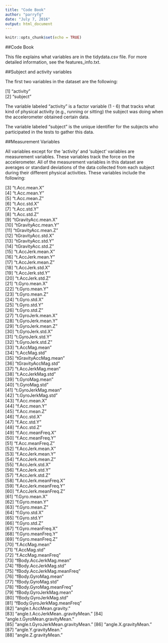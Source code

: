 ```yaml
---
title: "Code Book"
author: "parryfg"
date: "July 7, 2016"
output: html_document
---
```


```r
knitr::opts_chunk$set(echo = TRUE)
```

##Code Book

This file explains what variables are in the tidydata.csv file. For more detailed information, see the features_info.txt.

##Subject and activity variables

The first two variables in the dataset are the following:

[1] "activity"                         
[2] "subject"    

The variable labeled "activity" is a factor variable (1 - 6) that tracks what kind of physical activity (e.g., running or sitting) the subject was doing when the accelerometer obtained certain data. 

The variable labeled "subject" is the unique identifier for the subjects who participated in the tests to gather this data. 

##Measurement Variables

All variables except for the 'activity' and 'subject' variables are measurement variables. These variables track the force on the accelerometer. All of the measurement variables in this dataset are averages or standard deviations of the data collected from each subject during their different physical activities. These variables include the following:

 [3] "t.Acc.mean.X"                     
 [4] "t.Acc.mean.Y"                     
 [5] "t.Acc.mean.Z"                     
 [6] "t.Acc.std.X"                      
 [7] "t.Acc.std.Y"                      
 [8] "t.Acc.std.Z"                      
 [9] "tGravityAcc.mean.X"               
[10] "tGravityAcc.mean.Y"               
[11] "tGravityAcc.mean.Z"               
[12] "tGravityAcc.std.X"                
[13] "tGravityAcc.std.Y"                
[14] "tGravityAcc.std.Z"                
[15] "t.AccJerk.mean.X"                 
[16] "t.AccJerk.mean.Y"                 
[17] "t.AccJerk.mean.Z"                 
[18] "t.AccJerk.std.X"                  
[19] "t.AccJerk.std.Y"                  
[20] "t.AccJerk.std.Z"                  
[21] "t.Gyro.mean.X"                    
[22] "t.Gyro.mean.Y"                    
[23] "t.Gyro.mean.Z"                    
[24] "t.Gyro.std.X"                     
[25] "t.Gyro.std.Y"                     
[26] "t.Gyro.std.Z"                     
[27] "t.GyroJerk.mean.X"                
[28] "t.GyroJerk.mean.Y"                
[29] "t.GyroJerk.mean.Z"                
[30] "t.GyroJerk.std.X"                 
[31] "t.GyroJerk.std.Y"                 
[32] "t.GyroJerk.std.Z"                 
[33] "t.AccMag.mean"                    
[34] "t.AccMag.std"                     
[35] "tGravityAccMag.mean"              
[36] "tGravityAccMag.std"               
[37] "t.AccJerkMag.mean"                
[38] "t.AccJerkMag.std"                 
[39] "t.GyroMag.mean"                   
[40] "t.GyroMag.std"                    
[41] "t.GyroJerkMag.mean"               
[42] "t.GyroJerkMag.std"                
[43] "f.Acc.mean.X"                     
[44] "f.Acc.mean.Y"                     
[45] "f.Acc.mean.Z"                     
[46] "f.Acc.std.X"                      
[47] "f.Acc.std.Y"                      
[48] "f.Acc.std.Z"                      
[49] "f.Acc.meanFreq.X"                 
[50] "f.Acc.meanFreq.Y"                 
[51] "f.Acc.meanFreq.Z"                 
[52] "f.AccJerk.mean.X"                 
[53] "f.AccJerk.mean.Y"                 
[54] "f.AccJerk.mean.Z"                 
[55] "f.AccJerk.std.X"                  
[56] "f.AccJerk.std.Y"                  
[57] "f.AccJerk.std.Z"                  
[58] "f.AccJerk.meanFreq.X"             
[59] "f.AccJerk.meanFreq.Y"             
[60] "f.AccJerk.meanFreq.Z"             
[61] "f.Gyro.mean.X"                    
[62] "f.Gyro.mean.Y"                    
[63] "f.Gyro.mean.Z"                    
[64] "f.Gyro.std.X"                     
[65] "f.Gyro.std.Y"                     
[66] "f.Gyro.std.Z"                     
[67] "f.Gyro.meanFreq.X"                
[68] "f.Gyro.meanFreq.Y"                
[69] "f.Gyro.meanFreq.Z"                
[70] "f.AccMag.mean"                    
[71] "f.AccMag.std"                     
[72] "f.AccMag.meanFreq"                
[73] "fBody.AccJerkMag.mean"            
[74] "fBody.AccJerkMag.std"             
[75] "fBody.AccJerkMag.meanFreq"        
[76] "fBody.GyroMag.mean"               
[77] "fBody.GyroMag.std"                
[78] "fBody.GyroMag.meanFreq"           
[79] "fBody.GyroJerkMag.mean"           
[80] "fBody.GyroJerkMag.std"            
[81] "fBody.GyroJerkMag.meanFreq"       
[82] "angle.t.AccMean.gravity."         
[83] "angle.t.AccJerkMean..gravityMean."
[84] "angle.t.GyroMean.gravityMean."    
[85] "angle.t.GyroJerkMean.gravityMean."
[86] "angle.X.gravityMean."             
[87] "angle.Y.gravityMean."             
[88] "angle.Z.gravityMean."




